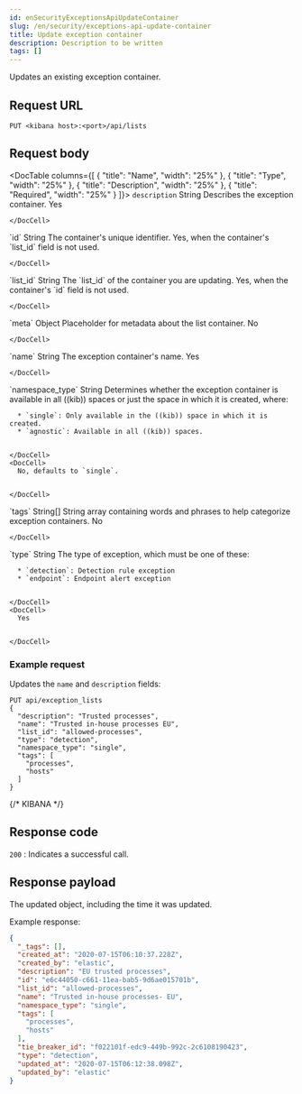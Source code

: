 ```yaml
---
id: enSecurityExceptionsApiUpdateContainer
slug: /en/security/exceptions-api-update-container
title: Update exception container
description: Description to be written
tags: []
---
```


<div id="exceptions-api-update-container"></div>

Updates an existing exception container.

## Request URL

`PUT <kibana host>:<port>/api/lists`

## Request body

<DocTable columns={[
  {
    "title": "Name",
    "width": "25%"
  },
  {
    "title": "Type",
    "width": "25%"
  },
  {
    "title": "Description",
    "width": "25%"
  },
  {
    "title": "Required",
    "width": "25%"
  }
]}>
  <DocRow>
    <DocCell>`description`</DocCell>
    <DocCell>String</DocCell>
    <DocCell>Describes the exception container.</DocCell>
    <DocCell>
      Yes
      
      
    </DocCell>
  </DocRow>
  <DocRow>
    <DocCell>`id`</DocCell>
    <DocCell>String</DocCell>
    <DocCell>The container's unique identifier.</DocCell>
    <DocCell>
      Yes, when the container's `list_id` field is not used.
      
      
    </DocCell>
  </DocRow>
  <DocRow>
    <DocCell>`list_id`</DocCell>
    <DocCell>String</DocCell>
    <DocCell>The `list_id` of the container you are updating.</DocCell>
    <DocCell>
      Yes, when
      the container's `id` field is not used.
      
      
    </DocCell>
  </DocRow>
  <DocRow>
    <DocCell>`meta`</DocCell>
    <DocCell>Object</DocCell>
    <DocCell>Placeholder for metadata about the list container.</DocCell>
    <DocCell>
      No
      
      
    </DocCell>
  </DocRow>
  <DocRow>
    <DocCell>`name`</DocCell>
    <DocCell>String</DocCell>
    <DocCell>The exception container's name.</DocCell>
    <DocCell>
      Yes
      
      
    </DocCell>
  </DocRow>
  <DocRow>
    <DocCell>`namespace_type`</DocCell>
    <DocCell>String</DocCell>
    <DocCell>
      Determines whether the exception container is available in all ((kib)) spaces or just the space in which it is created, where:
      
      * `single`: Only available in the ((kib)) space in which it is created.
      * `agnostic`: Available in all ((kib)) spaces.

      
    </DocCell>
    <DocCell>
      No, defaults to `single`.
      
      
    </DocCell>
  </DocRow>
  <DocRow>
    <DocCell>`tags`</DocCell>
    <DocCell>String[]</DocCell>
    <DocCell>String array containing words and phrases to help categorize exception containers.</DocCell>
    <DocCell>
      No
      
      
    </DocCell>
  </DocRow>
  <DocRow>
    <DocCell>`type`</DocCell>
    <DocCell>String</DocCell>
    <DocCell>
      The type of exception, which must be one of these:
      
      * `detection`: Detection rule exception
      * `endpoint`: Endpoint alert exception

      
    </DocCell>
    <DocCell>
      Yes
      
      
    </DocCell>
  </DocRow>
</DocTable>

### Example request

Updates the `name` and `description` fields:

```console
PUT api/exception_lists
{
  "description": "Trusted processes",
  "name": "Trusted in-house processes EU",
  "list_id": "allowed-processes",
  "type": "detection",
  "namespace_type": "single",
  "tags": [
    "processes",
    "hosts"
  ]
}
```
{/* KIBANA */}

## Response code

`200` 
    : Indicates a successful call.

## Response payload

The updated object, including the time it was updated.

Example response:

```json
{
  "_tags": [],
  "created_at": "2020-07-15T06:10:37.228Z",
  "created_by": "elastic",
  "description": "EU trusted processes",
  "id": "e6c44050-c661-11ea-bab5-9d6ae015701b",
  "list_id": "allowed-processes",
  "name": "Trusted in-house processes- EU",
  "namespace_type": "single",
  "tags": [
    "processes",
    "hosts"
  ],
  "tie_breaker_id": "f022101f-edc9-449b-992c-2c6108190423",
  "type": "detection",
  "updated_at": "2020-07-15T06:12:38.098Z",
  "updated_by": "elastic"
}
```
